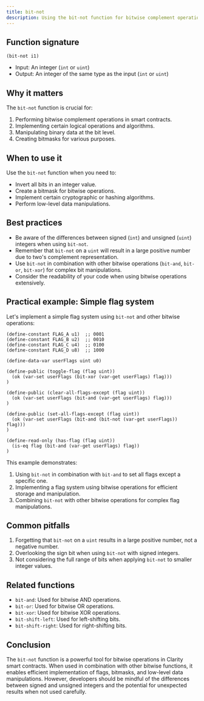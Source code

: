```yaml
---
title: bit-not
description: Using the bit-not function for bitwise complement operations in Clarity smart contracts.
---
```


## Function signature

```clarity
(bit-not i1)
```

- Input: An integer (`int` or `uint`)
- Output: An integer of the same type as the input (`int` or `uint`)

## Why it matters

The `bit-not` function is crucial for:

1. Performing bitwise complement operations in smart contracts.
2. Implementing certain logical operations and algorithms.
3. Manipulating binary data at the bit level.
4. Creating bitmasks for various purposes.

## When to use it

Use the `bit-not` function when you need to:

- Invert all bits in an integer value.
- Create a bitmask for bitwise operations.
- Implement certain cryptographic or hashing algorithms.
- Perform low-level data manipulations.

## Best practices

- Be aware of the differences between signed (`int`) and unsigned (`uint`) integers when using `bit-not`.
- Remember that `bit-not` on a `uint` will result in a large positive number due to two's complement representation.
- Use `bit-not` in combination with other bitwise operations (`bit-and`, `bit-or`, `bit-xor`) for complex bit manipulations.
- Consider the readability of your code when using bitwise operations extensively.

## Practical example: Simple flag system

Let's implement a simple flag system using `bit-not` and other bitwise operations:

```clarity
(define-constant FLAG_A u1)  ;; 0001
(define-constant FLAG_B u2)  ;; 0010
(define-constant FLAG_C u4)  ;; 0100
(define-constant FLAG_D u8)  ;; 1000

(define-data-var userFlags uint u0)

(define-public (toggle-flag (flag uint))
  (ok (var-set userFlags (bit-xor (var-get userFlags) flag)))
)

(define-public (clear-all-flags-except (flag uint))
  (ok (var-set userFlags (bit-and (var-get userFlags) flag)))
)

(define-public (set-all-flags-except (flag uint))
  (ok (var-set userFlags (bit-and (bit-not (var-get userFlags)) flag)))
)

(define-read-only (has-flag (flag uint))
  (is-eq flag (bit-and (var-get userFlags) flag))
)
```

This example demonstrates:
1. Using `bit-not` in combination with `bit-and` to set all flags except a specific one.
2. Implementing a flag system using bitwise operations for efficient storage and manipulation.
3. Combining `bit-not` with other bitwise operations for complex flag manipulations.

## Common pitfalls

1. Forgetting that `bit-not` on a `uint` results in a large positive number, not a negative number.
2. Overlooking the sign bit when using `bit-not` with signed integers.
3. Not considering the full range of bits when applying `bit-not` to smaller integer values.

## Related functions

- `bit-and`: Used for bitwise AND operations.
- `bit-or`: Used for bitwise OR operations.
- `bit-xor`: Used for bitwise XOR operations.
- `bit-shift-left`: Used for left-shifting bits.
- `bit-shift-right`: Used for right-shifting bits.

## Conclusion

The `bit-not` function is a powerful tool for bitwise operations in Clarity smart contracts. When used in combination with other bitwise functions, it enables efficient implementation of flags, bitmasks, and low-level data manipulations. However, developers should be mindful of the differences between signed and unsigned integers and the potential for unexpected results when not used carefully.
